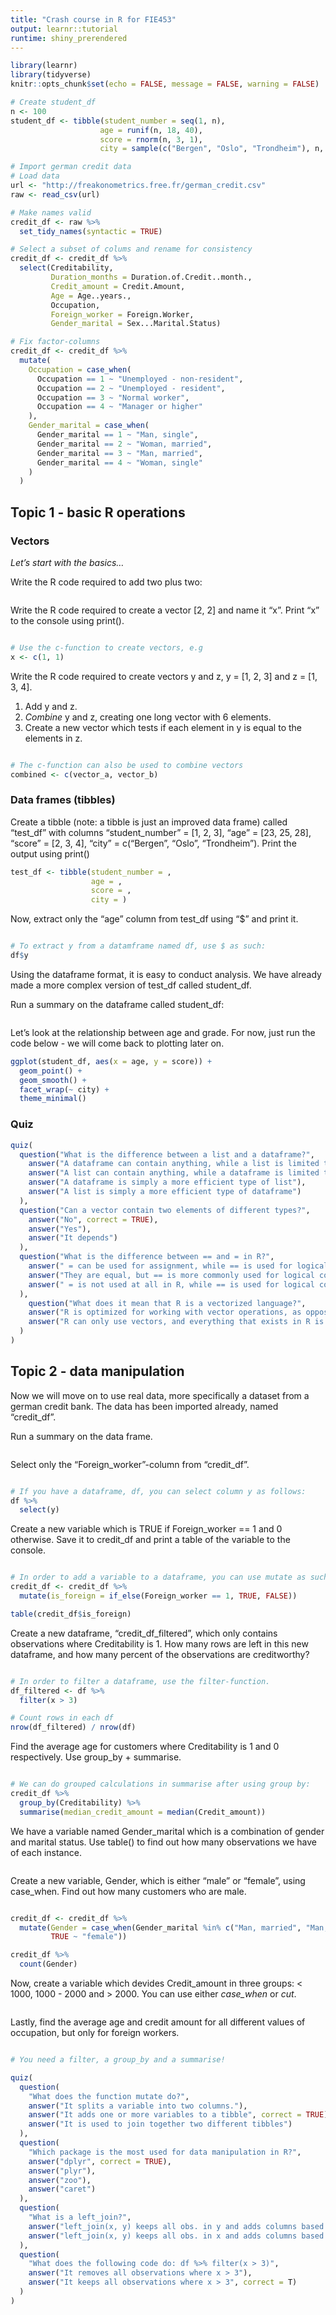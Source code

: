 ```yaml
---
title: "Crash course in R for FIE453"
output: learnr::tutorial
runtime: shiny_prerendered
---
```


```r
library(learnr)
library(tidyverse)
knitr::opts_chunk$set(echo = FALSE, message = FALSE, warning = FALSE)

# Create student_df
n <- 100
student_df <- tibble(student_number = seq(1, n),
                    age = runif(n, 18, 40),
                    score = rnorm(n, 3, 1),
                    city = sample(c("Bergen", "Oslo", "Trondheim"), n, replace = T))

# Import german credit data
# Load data
url <- "http://freakonometrics.free.fr/german_credit.csv"
raw <- read_csv(url)

# Make names valid
credit_df <- raw %>%
  set_tidy_names(syntactic = TRUE)

# Select a subset of colums and rename for consistency
credit_df <- credit_df %>%
  select(Creditability, 
         Duration_months = Duration.of.Credit..month., 
         Credit_amount = Credit.Amount, 
         Age = Age..years., 
         Occupation, 
         Foreign_worker = Foreign.Worker, 
         Gender_marital = Sex...Marital.Status) 

# Fix factor-columns
credit_df <- credit_df %>%
  mutate(
    Occupation = case_when(
      Occupation == 1 ~ "Unemployed - non-resident",
      Occupation == 2 ~ "Unemployed - resident",
      Occupation == 3 ~ "Normal worker",
      Occupation == 4 ~ "Manager or higher"
    ),
    Gender_marital = case_when(
      Gender_marital == 1 ~ "Man, single",
      Gender_marital == 2 ~ "Woman, married",
      Gender_marital == 3 ~ "Man, married",
      Gender_marital == 4 ~ "Woman, single"
    )
  )

```


## Topic 1 - basic R operations

### Vectors

*Let's start with the basics...*

Write the R code required to add two plus two:

```r

```

Write the R code required to create a vector [2, 2] and name it "x". Print "x" to the console using print().

```r

```

```r
# Use the c-function to create vectors, e.g
x <- c(1, 1)
```

Write the R code required to create vectors y and z, y = [1, 2, 3] and z = [1, 3, 4]. 

1. Add y and z. 
2. *Combine* y and z, creating one long vector with 6 elements.
3. Create a new vector which tests if each element in y is equal to the elements in z.

```r

```

```r
# The c-function can also be used to combine vectors
combined <- c(vector_a, vector_b)
```

### Data frames (tibbles)

Create a tibble (note: a tibble is just an improved data frame) called "test_df" with columns "student_number" = [1, 2, 3], "age" = [23, 25, 28], "score" = [2, 3, 4], "city" = c("Bergen", "Oslo", "Trondheim"). Print the output using print()

```r
test_df <- tibble(student_number = ,
                  age = ,
                  score = ,
                  city = )
```

Now, extract only the "age" column from test_df using "$" and print it. 
```r

```

```r
# To extract y from a datamframe named df, use $ as such:
df$y
```

Using the dataframe format, it is easy to conduct analysis. We have already made a more complex version of test_df called student_df.

Run a summary on the dataframe called student_df:
```r

```

Let's look at the relationship between age and grade. For now, just run the code below - we will come back to plotting later on. 

```r
ggplot(student_df, aes(x = age, y = score)) +
  geom_point() +
  geom_smooth() +
  facet_wrap(~ city) +
  theme_minimal()
```

### Quiz
```r
quiz(
  question("What is the difference between a list and a dataframe?",
    answer("A dataframe can contain anything, while a list is limited to equal length vectors"),
    answer("A list can contain anything, while a dataframe is limited to equal length vectors", correct = TRUE),
    answer("A dataframe is simply a more efficient type of list"),
    answer("A list is simply a more efficient type of dataframe")
  ),
  question("Can a vector contain two elements of different types?",
    answer("No", correct = TRUE),
    answer("Yes"),
    answer("It depends")
  ),
  question("What is the difference between == and = in R?",
    answer(" = can be used for assignment, while == is used for logical comparisons", correct = TRUE),
    answer("They are equal, but == is more commonly used for logical comparisons"),
    answer(" = is not used at all in R, while == is used for logical comparisons")
  ),
    question("What does it mean that R is a vectorized language?",
    answer("R is optimized for working with vector operations, as opposed to e.g. loops", correct = TRUE),
    answer("R can only use vectors, and everything that exists in R is either a vector or based on a vector")
  )
)
```

## Topic 2 - data manipulation
Now we will move on to use real data, more specifically a dataset from a german credit bank. The data has been imported already, named "credit_df".

Run a summary on the data frame. 

```r

```

Select only the "Foreign_worker"-column from "credit_df". 

```r

```

```r
# If you have a dataframe, df, you can select column y as follows:
df %>%
  select(y)

```

Create a new variable which is TRUE if Foreign_worker == 1 and 0 otherwise. Save it to credit_df and print a table of the variable to the console.

```r

```

```r
# In order to add a variable to a dataframe, you can use mutate as such:
credit_df <- credit_df %>%
  mutate(is_foreign = if_else(Foreign_worker == 1, TRUE, FALSE))

table(credit_df$is_foreign)

```

Create a new dataframe, "credit_df_filtered", which only contains observations where Creditability is 1. How many rows are left in this new dataframe, and how many percent of the observations are creditworthy?

```r

```

```r
# In order to filter a dataframe, use the filter-function.
df_filtered <- df %>%
  filter(x > 3)

# Count rows in each df
nrow(df_filtered) / nrow(df)
```

Find the average age for customers where Creditability is 1 and 0 respectively. Use group_by + summarise. 

```r

```

```r
# We can do grouped calculations in summarise after using group by:
credit_df %>%
  group_by(Creditability) %>%
  summarise(median_credit_amount = median(Credit_amount))

```

We have a variable named Gender_marital which is a combination of gender and marital status. Use table() to find out how many observations we have of each instance. 

```r

```

Create a new variable, Gender, which is either "male" or "female", using case_when. Find out how many customers who are male. 

```r

```

```r
credit_df <- credit_df %>%
  mutate(Gender = case_when(Gender_marital %in% c("Man, married", "Man, single") ~ "male",
         TRUE ~ "female"))

credit_df %>%
  count(Gender)
```

Now, create a variable which devides Credit_amount in three groups: < 1000, 1000 - 2000 and > 2000. You can use either *case_when* or *cut*. 

```r

```

Lastly, find the average age and credit amount for all different values of occupation, but only for foreign workers.

```r

```

```r
# You need a filter, a group_by and a summarise! 

```

```r
quiz(
  question(
    "What does the function mutate do?",
    answer("It splits a variable into two columns."),
    answer("It adds one or more variables to a tibble", correct = TRUE),
    answer("It is used to join together two different tibbles")
  ),
  question(
    "Which package is the most used for data manipulation in R?",
    answer("dplyr", correct = TRUE),
    answer("plyr"),
    answer("zoo"),
    answer("caret")
  ),
  question(
    "What is a left_join?",
    answer("left_join(x, y) keeps all obs. in y and adds columns based on x"),
    answer("left_join(x, y) keeps all obs. in x and adds columns based on y", correct = T)
  ),
  question(
    "What does the following code do: df %>% filter(x > 3)",
    answer("It removes all observations where x > 3"),
    answer("It keeps all observations where x > 3", correct = T)
  )
)
```
